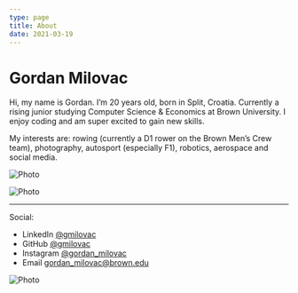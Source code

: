 ```yaml
---
type: page
title: About
date: 2021-03-19
---
```


# Gordan Milovac

Hi, my name is Gordan. I’m 20 years old, born in Split, Croatia. Currently a rising junior studying Computer Science & Economics at Brown University. I enjoy coding and am super excited to gain new skills.

My interests are: rowing (currently a D1 rower on the Brown Men’s Crew team), photography, autosport (especially F1), robotics, aerospace and social media.


<Image
    src="/images/henley.jpeg"
    alt="Photo"
    width={200}
    height={100}
    priority
    className="next-image"
/>

<Image
    src="/images/ira.jpeg"
    alt="Photo"
    width={200}
    height={100}
    priority
    className="next-image"
/>

---

Social:
- LinkedIn [@gmilovac](https://www.linkedin.com/in/gmilovac/)
- GitHub [@gmilovac](https://github.com/gmilovac)
- Instagram [@gordan_milovac](https://www.instagram.com/gordan_milovac/)
- Email gordan_milovac@brown.edu

<Image
    src="/images/ira.jpeg"
    alt="Photo"
    width={200}
    height={100}
    priority
    className="next-image"
/>
